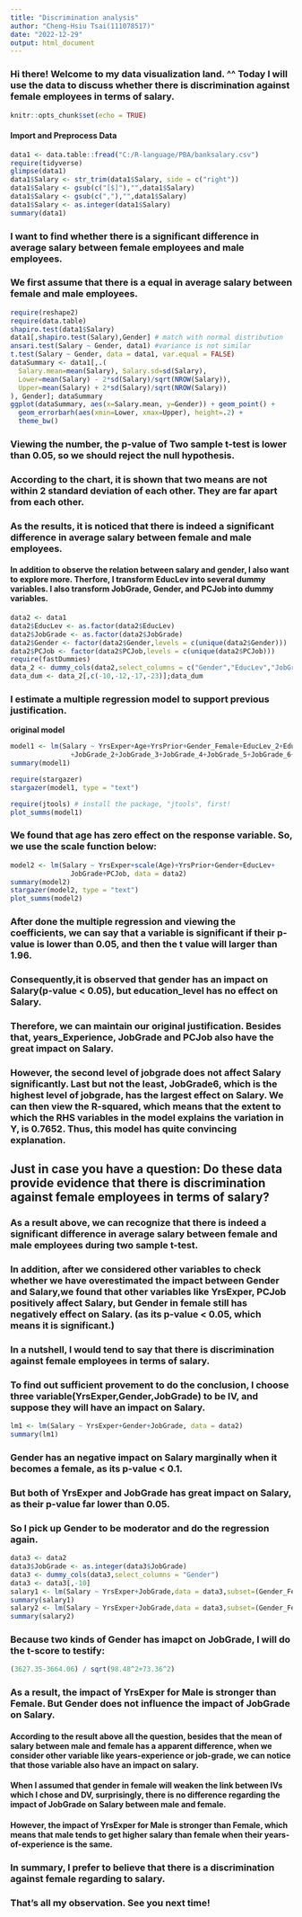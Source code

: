 ```yaml
---
title: "Discrimination analysis"
author: "Cheng-Hsiu Tsai(111078517)"
date: "2022-12-29"
output: html_document
---
```

### Hi there! Welcome to my data visualization land. ^^  Today I will use the data to discuss whether there is discrimination against female employees in terms of salary.
```r
knitr::opts_chunk$set(echo = TRUE)
```

#### Import and Preprocess Data
```r
data1 <- data.table::fread("C:/R-language/PBA/banksalary.csv")
require(tidyverse)
glimpse(data1)
data1$Salary <- str_trim(data1$Salary, side = c("right"))
data1$Salary <- gsub(c("[$]"),"",data1$Salary)
data1$Salary <- gsub(c(","),"",data1$Salary)
data1$Salary <- as.integer(data1$Salary)
summary(data1)
```

### I want to find whether there is a significant difference in average salary between female employees and male employees.

### We first assume that there is a equal in average salary between female and male employees.
```r
require(reshape2)
require(data.table)
shapiro.test(data1$Salary)
data1[,shapiro.test(Salary),Gender] # match with normal distribution
ansari.test(Salary ~ Gender, data1) #variance is not similar
t.test(Salary ~ Gender, data = data1, var.equal = FALSE)
dataSummary <- data1[,.(
  Salary.mean=mean(Salary), Salary.sd=sd(Salary),
  Lower=mean(Salary) - 2*sd(Salary)/sqrt(NROW(Salary)),
  Upper=mean(Salary) + 2*sd(Salary)/sqrt(NROW(Salary))
), Gender]; dataSummary
ggplot(dataSummary, aes(x=Salary.mean, y=Gender)) + geom_point() +
  geom_errorbarh(aes(xmin=Lower, xmax=Upper), height=.2) +
  theme_bw()
```

### Viewing the number, the p-value of Two sample t-test is lower than 0.05, so we should reject the null hypothesis.

### According to the chart, it is shown that **two means are not within 2 standard deviation of each other.** They are far apart from each other. 

### As the results, **it is noticed that there is indeed a significant difference in average salary between female and male employees.**

#### In addition to observe the relation between salary and gender, I also want to explore more. Therfore, I transform EducLev into several dummy variables. I also transform JobGrade, Gender, and PCJob into dummy variables.
```r
data2 <- data1
data2$EducLev <- as.factor(data2$EducLev)
data2$JobGrade <- as.factor(data2$JobGrade)
data2$Gender <- factor(data2$Gender,levels = c(unique(data2$Gender)))
data2$PCJob <- factor(data2$PCJob,levels = c(unique(data2$PCJob)))
require(fastDummies)
data_2 <- dummy_cols(data2,select_columns = c("Gender","EducLev","JobGrade","PCJob"))
data_dum <- data_2[,c(-10,-12,-17,-23)];data_dum
```

### I estimate a multiple regression model to support previous justification.

**original model**
```r
model1 <- lm(Salary ~ YrsExper+Age+YrsPrior+Gender_Female+EducLev_2+EducLev_3+EducLev_4+EducLev_5
               +JobGrade_2+JobGrade_3+JobGrade_4+JobGrade_5+JobGrade_6+PCJob_Yes, data = data_dum)
summary(model1)

require(stargazer)
stargazer(model1, type = "text")

require(jtools) # install the package, "jtools", first!
plot_summs(model1)
```

### We found that age has zero effect on the response variable. So, we use the scale function below:
```r
model2 <- lm(Salary ~ YrsExper+scale(Age)+YrsPrior+Gender+EducLev+
               JobGrade+PCJob, data = data2)
summary(model2)
stargazer(model2, type = "text")
plot_summs(model2)
```

### After done the multiple regression and viewing the coefficients, we can say that a variable is significant if their p-value is lower than 0.05, and then the t value will larger than 1.96.

### Consequently,it is observed that **gender has an impact on Salary(p-value < 0.05), but education_level has no effect on Salary.** 

### Therefore, we can maintain our original justification. Besides that, years_Experience, JobGrade and PCJob also have the great impact on Salary.

### However, the second level of jobgrade does not affect Salary significantly. Last but not the least, JobGrade6, which is the highest level of jobgrade, has the largest effect on Salary. We can then view the R-squared, which means that the extent to which the RHS variables in the model explains the variation in Y, is 0.7652. Thus, **this model has quite convincing explanation.**



## Just in case you have a question: Do these data provide evidence that there is discrimination against female employees in terms of salary?

### As a result above, we can recognize that **there is indeed a significant difference in average salary between female and male employees during two sample t-test.**

### In addition, after we considered other variables to check whether we have overestimated the impact between Gender and Salary,we found that other variables like YrsExper, PCJob positively affect Salary, but **Gender in female still has negatively effect on Salary. (as its p-value < 0.05, which means it is significant.)**

### In a nutshell, I would tend to say that there is discrimination against female employees in terms of salary.


### To find out sufficient provement to do the conclusion, I choose three variable(YrsExper,Gender,JobGrade) to be IV, and suppose they will have an impact on Salary.
```r
lm1 <- lm(Salary ~ YrsExper+Gender+JobGrade, data = data2)
summary(lm1)
```

### Gender has an negative impact on Salary marginally when it becomes a female, as its p-value < 0.1.

### But both of YrsExper and JobGrade has great impact on Salary, as their p-value far lower than 0.05.

### **So I pick up Gender to be moderator and do the regression again.**
```r
data3 <- data2
data3$JobGrade <- as.integer(data3$JobGrade)
data3 <- dummy_cols(data3,select_columns = "Gender")
data3 <- data3[,-10]
salary1 <- lm(Salary ~ YrsExper+JobGrade,data = data3,subset=(Gender_Female==0))
summary(salary1)
salary2 <- lm(Salary ~ YrsExper+JobGrade,data = data3,subset=(Gender_Female==1))
summary(salary2)
```

### Because two kinds of Gender has imapct on JobGrade, I will do the t-score to testify:
```r
(3627.35-3664.06) / sqrt(98.48^2+73.36^2)
```

### As a result, the impact of YrsExper for Male is stronger than Female. But Gender does not influence the impact of JobGrade on Salary.

#### According to the result above all the question, besides that the mean of salary between male and female has a apparent difference, when we consider other variable like years-experience or job-grade, we can notice that those variable also have an impact on salary.

#### When I assumed that gender in female will weaken the link between IVs which I chose and DV, surprisingly, **there is no difference regarding the impact of JobGrade on Salary between male and female.** 

#### However, the impact of YrsExper for Male is stronger than Female, which means that **male tends to get higher salary than female when their years-of-experience is the same.**

### In summary, I prefer to believe that **there is a discrimination against female regarding to salary.**

### That's all my observation. See you next time!